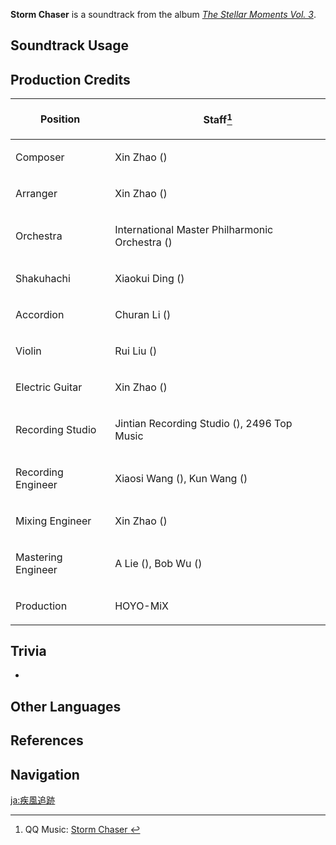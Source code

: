 {{Soundtrack Infobox
|image          = The Stellar Moments Vol. 3.png
|album          = The Stellar Moments Vol. 3
|disc           = 
|number         = 15
|featured       =
|featured2      =
|featured3      =
|featured_disc  =
|featured_disc2 =
|featured_disc3 =
|youtube_id     = dnSO9qoN5oA
|spotify_id     = 6gNnHOEKj57yi5lsFyRGyx
|previous       = Adroit Deputy
|next           = Evening Luxury
}}
'''Storm Chaser''' is a soundtrack from the album ''[[The Stellar Moments Vol. 3]]''.

==Soundtrack Usage==
{{Soundtrack Usage
|mediaoriginal = Character Demo;;Shikanoin Heizou
|quest     = 
|location  = 
|domain    = 
|eventgameplay = Paimon's Starlight Expedition//snippet after guessing minigame
}}

==Production Credits==
{| class="wikitable"
! Position
! Staff<ref>QQ Music: [https://y.qq.com/n/ryqq/songDetail/002fv17u1lIGei Storm Chaser {{zh|蹑风捕迹}}]</ref>
|-
! Composer
| Xin Zhao ({{zh|赵鑫}})
|-
! Arranger
| Xin Zhao ({{zh|赵鑫}})
|-
! Orchestra
| International Master Philharmonic Orchestra ({{zh|国际首席爱乐乐团}})
|-
! Shakuhachi
| Xiaokui Ding ({{zh|丁晓逵}})
|-
! Accordion
| Churan Li ({{zh|李楚然}})
|-
! Violin
| Rui Liu ({{zh|刘睿}})
|-
! Electric Guitar
| Xin Zhao ({{zh|赵鑫}})
|-
! Recording Studio
| Jintian Recording Studio ({{zh|金田录音棚}}), 2496 Top Music
|-
! Recording Engineer
| Xiaosi Wang ({{zh|王小四}}), Kun Wang ({{zh|王昆}})
|-
! Mixing Engineer
| Xin Zhao ({{zh|赵鑫}})
|-
! Mastering Engineer
| A Lie ({{zh|阿烈}}), Bob Wu ({{zh|吴身宝}})
|-
! Production
| HOYO-MiX
|}

==Trivia==
* {{Transclude|Summer Fantasia (Soundtrack)|HeizouLeitmotif|section=1}}

==Other Languages==
{{Other Languages
|en       = Storm Chaser
|zhs      = 蹑风捕迹
|zhs_rm   = Nièfēng Bǔjì
|zht      = 躡風捕跡
|zht_rm   = Nièfēng Bǔjī
|zh_tl    = Chasing Winds and Tracing Trails
|ja       = 疾風追跡
|ja_rm    = Shippuu Tsuiseki
|ja_tl    = Gale Wind Chase
}}

==References==
{{Reflist}}

==Navigation==
{{Soundtrack Navbox|The Stellar Moments}}

[[ja:疾風追跡]]